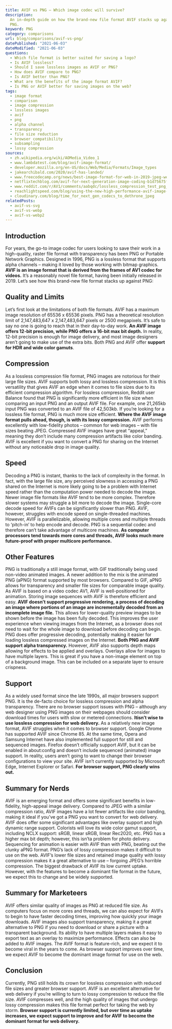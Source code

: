 ```yaml
---
title: AVIF vs PNG – Which image codec will survive?
description:
  An in-depth guide on how the brand-new file format AVIF stacks up against
  PNG.
keyword: PNG
category: comparisons
url: blog/comparisons/avif-vs-png/
datePublished: "2021-06-03"
dateModified: "2021-06-03"
questions:
  - Which file format is better suited for saving a logo?
  - Is AVIF lossless?
  - Should I save lossless images as AVIF or PNG?
  - How does AVIF compare to PNG?
  - Is AVIF better than PNG?
  - What are the benefits of the image format AVIF?
  - Is PNG or AVIF better for saving images on the web?
tags:
  - image format
  - comparison
  - image compression
  - lossless images
  - avif
  - png
  - alpha channel
  - transparency
  - file size reduction
  - browser compatibility
  - subsampling
  - lossy compression
sources:
  - zh.wikipedia.org/wiki/AOMedia_Video_1
  - www.lambdatest.com/blog/avif-image-format/
  - developer.mozilla.org/en-US/docs/Web/Media/Formats/Image_types
  - jakearchibald.com/2020/avif-has-landed/
  - www.freecodecamp.org/news/best-image-format-for-web-in-2019-jpeg-webp-heic-avif-41ba0c1b2789/
  - netflixtechblog.com/avif-for-next-generation-image-coding-b1d75675fe4
  - www.reddit.com/r/AV1/comments/aabqdc/lossless_compression_test_png_vs_webp_vs_avif/
  - reachlightspeed.com/blog/using-the-new-high-performance-avif-image-format-on-the-web-today/#:~:text=avif)%20image%20file%20format.,to%20compressed%20file%20size%20ratio.
  - cloudinary.com/blog/time_for_next_gen_codecs_to_dethrone_jpeg
relatedPosts:
  - avif-vs-svg
  - avif-vs-webp
  - avif-vs-webp2
---
```


## Introduction

For years, the go-to image codec for users looking to save their work in a high-quality, raster file format with transparency has been PNG or Portable Network Graphics. Designed in 1996, PNG is a lossless format that supports alpha channels – making it loved by those working with bitmap graphics.
**AVIF is an image format that is derived from the frames of AV1 codec for videos.** It’s a reasonably novel file format, having been initially released in 2019\. Let’s see how this brand-new file format stacks up against PNG:

## Quality and Limits

Let’s first look at the limitations of both file formats. AVIF has a maximum image resolution of 65536 x 65536 pixels.
PNG has a theoretical resolution limit of 2,147,483,647 x 2,147,483,647 pixels or 2500 megapixels. It’s safe to say no one is going to reach that in their day-to-day work.
**An AVIF image offers 12-bit precision, while PNG offers a 16-bit max bit depth.** In reality, 12-bit precision is enough for image delivery, and most image designers aren’t going to make use of the extra bits. Both PNG and AVIF offer **support for HDR and wide color gamuts**.

## Compression

As a lossless compression file format, PNG images are notorious for their large file sizes. AVIF supports both lossy and lossless compression. It is this versatility that gives AVIF an edge when it comes to file sizes due to its efficient compression algorithm.
For lossless compression, Reddit user Balance found that PNG is significantly more efficient in file size when comparing an input PNG and an output AVIF file. For example, one 21,265kb input PNG was converted to an AVIF file of 42,503kb. If you’re looking for a lossless file format, PNG is much more size efficient.
**Where the AVIF image format pulls ahead, though, is with its lossy compression.** AVIF performs excellently with low-fidelity photos – common for web images – with file sizes beating JPEG. Compressed AVIF images have great “appeal,” meaning they don’t include many compression artifacts like color banding. AVIF is excellent if you want to convert a PNG for sharing on the Internet without any noticeable drop in image quality.

## Speed

Decoding a PNG is instant, thanks to the lack of complexity in the format. In fact, with the large file size, any perceived slowness in accessing a PNG shared on the Internet is more likely going to be a problem with Internet speed rather than the computation power needed to decode the image.
Newer image file formats like AVIF tend to be more complex. Therefore slower systems may struggle a bit more to decode the image. Single-core decode speed for AVIFs can be significantly slower than PNG. AVIF, however, struggles with encode speed on single-threaded machines. However, AVIF is parallelizable, allowing multiple cores and multiple threads to ‘pitch-in’ to help encode and decode. PNG is a sequential codec and therefore can’t take advantage of multicore machines. **As computer processors tend towards more cores and threads, AVIF looks much more future-proof with proper multicore performance.**

## Other Features

PNG is traditionally a still image format, with GIF traditionally being used non-video animated images. A newer addition to the mix is the animated PNG (aPNG) format supported by most browsers. Compared to GIF, aPNG allows for transparency and smaller file sizes for comparable image quality.
As AVIF is based on a video codec AV1, AVIF is well-positioned for animation. Storing image sequences with AVIF is therefore efficient and easy.
**AVIF doesn’t support progressive rendering, a process of decoding an image where portions of an image are incrementally decoded from an incomplete image file.** This allows for lower-quality preview images to be shown before the image has been fully decoded. This improves the user experience when viewing images from the Internet, as a browser does not need to wait for the whole image to download before decoding can begin. PNG does offer progressive decoding, potentially making it easier for loading lossless compressed images on the Internet.
**Both PNG and AVIF support alpha transparency.** However, AVIF also supports depth maps allowing for effects to be applied and overlays. Overlays allow for images to have multiple layers. This is great if you have a non-image element on top of a background image. This can be included on a separate layer to ensure crispness.

## Support

As a widely used format since the late 1990s, all major browsers support PNG. It is the de-facto choice for lossless compression and alpha transparency. There are no browser support issues with PNG – although any web designer using PNG images on their webpages should consider download times for users with slow or metered connections. **Itisn’t wise to use lossless compression for web delivery.**
As a relatively new image format, AVIF struggles when it comes to browser support. Google Chrome has supported AVIF since Chrome 85\. At the same time, Opera and Samsung Internet have also implemented full support for still and sequenced images. Firefox doesn’t officially support AVIF, but it can be enabled in about:config and doesn’t include sequenced (animated) image support. In reality, users aren’t going to want to change their browser configurations to view your site. AVIF isn’t currently supported by Microsoft Edge, Internet Explorer or Safari. **For browser support, PNG clearly wins out.**

## Summary for Nerds

AVIF is an emerging format and offers some significant benefits in low-fidelity, high-appeal image delivery. Compared to JPEG with a similar compression ratio, AVIF images have a lot fewer artifacts like color banding, making it ideal if you’ve got a PNG you want to convert for web delivery.
AVIF does offer some significant advantages like overlay support and high dynamic range support. Colorists will love its wide color gamut support, including NCLX support: sRGB, linear sRGB, linear Rec2020, etc. PNG has a higher max bit depth; however, this isn’ta problem for photo delivery. Sequencing for animation is easier with AVIF than with PNG, beating out the clunky aPNG format.
PNG’s lack of lossy compression makes it difficult to use on the web. AVIF’s lower file sizes and retained image quality with lossy compression makes it a great alternative to use – forgoing JPEG’s horrible compression. The biggest drawback of AVIF its low current uptake. However, with the features to become a dominant file format in the future, we expect this to change and be widely supported.

## Summary for Marketeers

AVIF offers similar quality of images as PNG at reduced file size. As computers focus on more cores and threads, we can also expect for AVIFs to begin to have faster decoding times, improving how quickly your image downloads.
AVIF images also support transparency, making it a great alternative to PNG if you need to download or share a picture with a transparent background. Its ability to have multiple layers makes it easy to export text as an overlay to maximize performance. Effects can also be added to AVIF images.
The AVIF format is feature-rich, and we expect it to become viral in the years to come. As browser support improves over time, we expect AVIF to become the dominant image format for use on the web.

## Conclusion

Currently, PNG still holds its crown for lossless compression with reduced file sizes and greater browser support. AVIF is an excellent alternative for web delivery if you’re willing to turn to lossy compression to reduce the file size. AVIF compresses well, and the high quality of images that undergo lossy compression makes this file format perfect for taking the web by storm. **Browser support is currently limited, but over time as uptake increases, we expect support to improve and for AVIF to become the dominant format for web delivery.**
